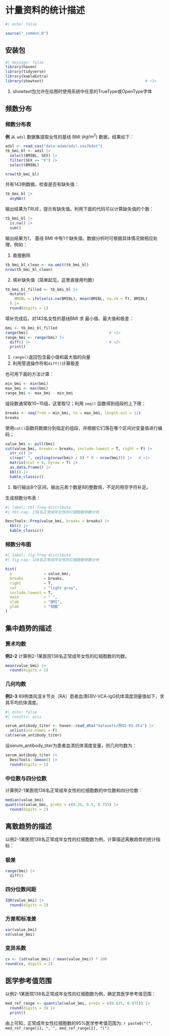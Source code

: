 # 计量资料的统计描述

```r
#| echo: false

source("_common.R")
```

## 安装包

```r
#| message: false
library(haven)
library(tidyverse)
library(kableExtra)
library(showtext)                                             # <1>
```

1.  showtext包允许在绘图时使用系统中任意的TrueType或OpenType字体

## 频数分布

### 频数分布表

**例** 从 `adsl` 数据集提取女性的基线 BMI ($kg/m^2$) 数据，结果如下：

```r
adsl <- read_sas("data-adam/adsl.sas7bdat")
tb_bmi_bl <- adsl |> 
  select(BMIBL, SEX) |> 
  filter(SEX == "F") |> 
  select(BMIBL)

nrow(tb_bmi_bl)
```

共有143例数据，检查是否有缺失值：

```r
tb_bmi_bl |> 
  anyNA()
```

输出结果为TRUE，提示有缺失值。利用下面的代码可以计算缺失值的个数：

```r
tb_bmi_bl |> 
  is.na() |> 
  sum()
```

输出结果为1， 基线 BMI 中有1个缺失值。数据分析时可根据具体情况做相应处理，例如：

1.  直接删除

```r
tb_bmi_bl_clean <- na.omit(tb_bmi_bl)
nrow(tb_bmi_bl_clean) 
```

2.  填补缺失值（简单起见，这里直接用均数）

```r
tb_bmi_bl_filled <- tb_bmi_bl |> 
  mutate(
    BMIBL = ifelse(is.na(BMIBL), mean(BMIBL, na.rm = T), BMIBL)
  ) |> 
  round(digits = 1)
```

填补完成后，对143名女性的基线BMI 求 最小值、最大值和极差：

```r
bmi <- tb_bmi_bl_filled
range(bmi)                                    # <1>
range_bmi <- range(bmi) |>                               
  diff() |>                                   # <2>
  print()
```

1.  `range()`返回包含最小值和最大值的向量
2.  利用管道操作符和`diff()`计算极差

也可用下面的方法计算：

```r
min_bmi <- min(bmi)
max_bmi <- max(bmi)
range_bmi <- max_bmi - min_bmi
```

组段数通常取10\~15组，这里取12；利用 `seq()` 函数得到组段的上下限：

```r
breaks <- seq(from = min_bmi, to = max_bmi, length.out = 12)
breaks
```

使用`cut()`函数将数据分到指定的组段，并根据它们落在哪个区间对变量值进行编码；

```r
value_bmi <- pull(bmi)
cut(value_bmi, breaks = breaks, include.lowest = T, right = F) |> 
  str_c() |> 
  c(rep(" ", ceiling(nrow(bmi) / 8) * 8 - nrow(bmi))) |>   # <1>
  matrix(ncol = 8, byrow = T) |> 
  as.data.frame() |> 
  kbl() |> 
  kable_classic()
```

1.  每行输出8个区间，输出元素个数是8的整数倍，不足的用空字符补足。

生成频数分布表：

```r
#| label: tbl-freq-distribute
#| tbl-cap: 138名正常成年女性的红细胞数频数分布

DescTools::Freq(value_bmi, breaks = breaks) |> 
  kbl() |> 
  kable_classic()
```

### 频数分布图

```r
#| label: fig-freq-distribute
#| fig-cap: 138名正常成年女性的红细胞数频数分布

hist(
  x              = value_bmi, 
  breaks         = breaks, 
  right          = T, 
  col            = "light gray", 
  include.lowest = T,
  main           = " ",
  xlab           = "BMI",
  ylab           = "频数"
)
```

## 集中趋势的描述

### 算术均数

**例2-2** 计算例2-1某医院138名正常成年女性的红细胞数的均数。

```r
mean(value_bmi) |> 
  round(digits = 2)
```

### 几何均数

**例2-3** 69例类风湿关节炎（RA）患者血清EBV-VCA-lgG抗体滴度测量值如下，求其平均抗体滴度。

```r
#| echo: false
#| results: asis

serum_antibody_titer <- haven::read_dta("datasets/例02-05.dta") |> 
  unlist(use.names = F)
cat(serum_antibody_titer)
```

设serum_antibody_titer为患者血清抗体滴度变量，则几何均数为：

```r
serum_antibody_titer |> 
  DescTools::Gmean() |> 
  round(digits = 1)
```

### 中位数与四分位数

计算例2-1某医院138名正常成年女性的红细胞数的中位数和四分位数：

```r
median(value_bmi)
quantile(value_bmi, probs = c(0.25, 0.5, 0.75)) |> 
  round(digits = 2)
```

## 离散趋势的描述

以例2-1某医院138名正常成年女性的红细胞数为例，计算描述离散趋势的统计指标：

### 极差

```r
range(bmi) |> 
  diff()
```

### 四分位数间距

```r
IQR(value_bmi) |> 
  round(digits = 2)
```

### 方差和标准差

```r
var(value_bmi)
sd(value_bmi)
```

### 变异系数

```r
cv <- (sd(value_bmi) / mean(value_bmi)) * 100
round(cv, digits = 2)
```

## 医学参考值范围

以例2-1某医院138名正常成年女性的红细胞数为例，确定其医学参考值范围：

```r
med_ref_range <- quantile(value_bmi, probs = c(0.025, 0.975)) |> 
  round(digits = 3) |> 
  print()
```

由上可知，正常成年女性红细胞数的95%医学参考值范围为: `r paste0("(", med_ref_range[1], ", ", med_ref_range[2], ")")`
